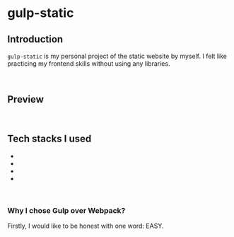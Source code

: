 
# gulp-static

## Introduction

`gulp-static` is my personal project of the static website by myself.
I felt like practicing my frontend skills without using any libraries.

<br/>

## Preview

<br/>

## Tech stacks I used

<ul className="wrapper">
  <li><SiGulp /></li>
  <li><SiHtml5 /></li>
  <li><DiSass /></li>
  <li><SiTypescript/></li>
</ul>

<br/>

### Why I chose Gulp over Webpack?

Firstly, I would like to be honest with one word: EASY.

